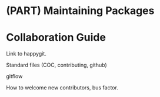 #  (PART) Maintaining Packages {-}

# Collaboration Guide

Link to happygit.

Standard files (COC, contributing, github)

gitflow

How to welcome new contributors, bus factor.
